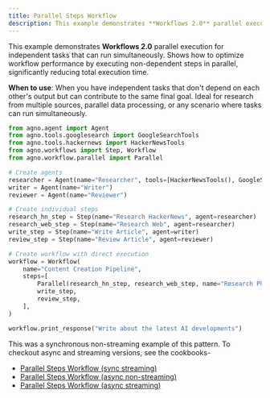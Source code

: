 ```yaml
---
title: Parallel Steps Workflow
description: This example demonstrates **Workflows 2.0** parallel execution for independent tasks that can run simultaneously. Shows how to optimize workflow performance by executing non-dependent steps in parallel, significantly reducing total execution time.
---
```


This example demonstrates **Workflows 2.0** parallel execution for independent tasks that 
can run simultaneously. Shows how to optimize workflow performance by executing 
non-dependent steps in parallel, significantly reducing total execution time.

**When to use**: When you have independent tasks that don't depend on each other's output
but can contribute to the same final goal. Ideal for research from multiple sources,
parallel data processing, or any scenario where tasks can run simultaneously.

```python parallel_steps_workflow.py
from agno.agent import Agent
from agno.tools.googlesearch import GoogleSearchTools
from agno.tools.hackernews import HackerNewsTools
from agno.workflows import Step, Workflow
from agno.workflow.parallel import Parallel

# Create agents
researcher = Agent(name="Researcher", tools=[HackerNewsTools(), GoogleSearchTools()])
writer = Agent(name="Writer")
reviewer = Agent(name="Reviewer")

# Create individual steps
research_hn_step = Step(name="Research HackerNews", agent=researcher)
research_web_step = Step(name="Research Web", agent=researcher)
write_step = Step(name="Write Article", agent=writer)
review_step = Step(name="Review Article", agent=reviewer)

# Create workflow with direct execution
workflow = Workflow(
    name="Content Creation Pipeline",
    steps=[
        Parallel(research_hn_step, research_web_step, name="Research Phase"),
        write_step,
        review_step,
    ],
)

workflow.print_response("Write about the latest AI developments")
```

This was a synchronous non-streaming example of this pattern. To checkout async and streaming versions, see the cookbooks-
- [Parallel Steps Workflow (sync streaming)](https://github.com/agno-agi/agno/tree/main/cookbook/workflows/04_workflows_parallel_execution/sync/parallel_steps_workflow_stream.py)
- [Parallel Steps Workflow (async non-streaming)](https://github.com/agno-agi/agno/tree/main/cookbook/workflows/04_workflows_parallel_execution/async/parallel_steps_workflow.py)
- [Parallel Steps Workflow (async streaming)](https://github.com/agno-agi/agno/tree/main/cookbook/workflows/04_workflows_parallel_execution/async/parallel_steps_workflow_stream.py)